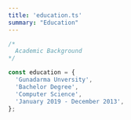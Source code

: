 ```yaml
---
title: 'education.ts'
summary: "Education"
---
```


```ts
/*
  Academic Background
*/

const education = {
  'Gunadarma Unversity',
  'Bachelor Degree',
  'Computer Science',
  'January 2019 - December 2013',
};
```
